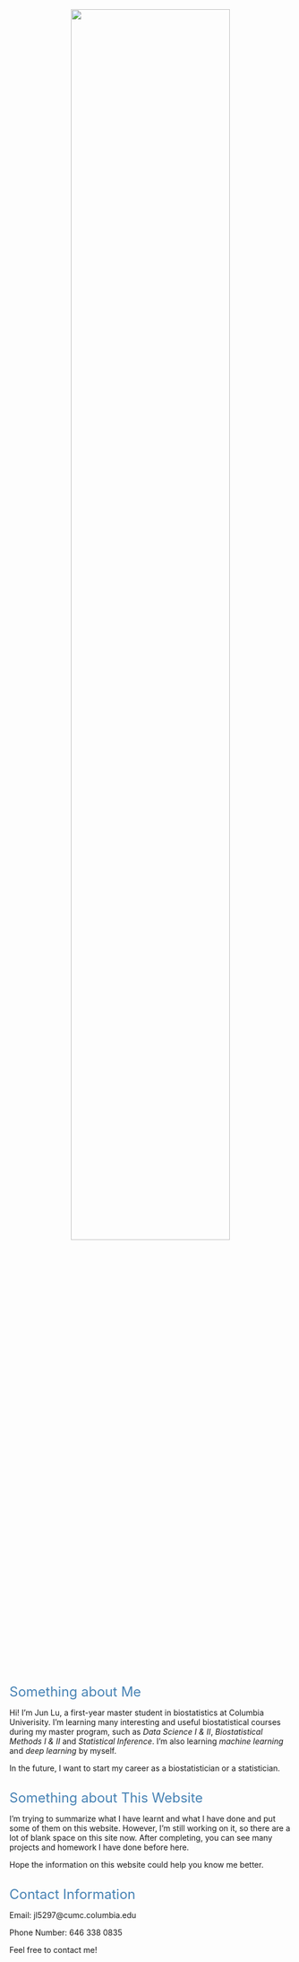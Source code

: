 <div style="margin-bottom:40px;">

</div>
<center>
<img src="png/my.png" style="width:75%">
</center>
    
<div style="margin-bottom:60px;">    
</div>
 
 <font size="5" color="SteelBlue  ">
 Something about Me
 </font>
 
Hi! I'm Jun Lu, a first-year master student in biostatistics at Columbia Univerisity. I'm learning many interesting and useful biostatistical courses during my master program, such as *Data Science I & II*, *Biostatistical Methods I & II* and *Statistical Inference*. I'm also learning *machine learning* and *deep learning* by myself.

In the future,  I want to start my career as a biostatistician or a statistician.

<div style="margin-bottom:30px;">    
</div>

 <font size="5" color="SteelBlue  ">
 Something about This Website
 </font>

I'm trying to summarize what I have learnt and what I have done and put some of them on this website. However, I'm still working on it, so there are a lot of blank space on this site now. After completing, you can see many projects and homework I have done before here. 

Hope the information on this website could help you know me better.

<div style="margin-bottom:30px;">    
</div>

 <font size="5" color="SteelBlue  ">
 Contact Information
 </font>
 
Email: jl5297@cumc.columbia.edu    

Phone Number: 646 338 0835

Feel free to contact me!

